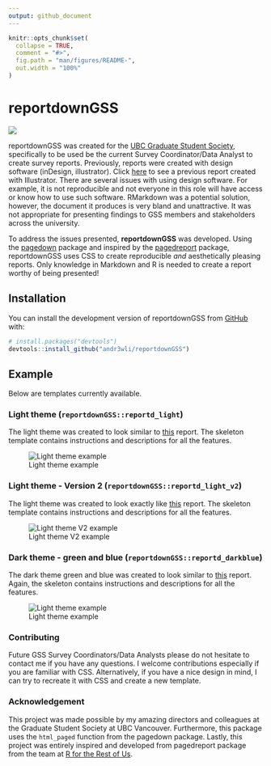 ```yaml
---
output: github_document
---
```


<!-- README.md is generated from README.Rmd. Please edit that file -->

```r
knitr::opts_chunk$set(
  collapse = TRUE,
  comment = "#>",
  fig.path = "man/figures/README-",
  out.width = "100%"
)
```

# reportdownGSS

<!-- badges: start -->
![](https://img.shields.io/badge/andr3wli-reportdownGSS-brightgreen)
<!-- badges: end -->

reportdownGSS was created for the [UBC Graduate Student Society](https://gss.ubc.ca), specifically to be used be the current Survey Coordinator/Data Analyst to create survey reports. Previously, reports were created with design software (inDesign, illustrator). Click [here](https://gss.ubc.ca/wp-content/uploads/2019/10/GSS.SupervisoryRelationsReport2019-FINAL.pdf) to see a previous report created with Illustrator. There are several issues with using design software. For example, it is not reproducible and not everyone in this role will have access or know how to use such software. RMarkdown was a potential solution, however, the document it produces is very bland and unattractive. It was not appropriate for presenting findings to GSS members and stakeholders across the university.

To address the issues presented, **reportdownGSS** was developed. Using the [pagedown](https://github.com/rstudio/pagedown) package and inspired by the [pagedreport](https://github.com/rfortherestofus/pagedreport) package, reportdownGSS uses CSS to create reproducible *and* aesthetically pleasing reports. Only knowledge in Markdown and R is needed to create a report worthy of being presented! 

## Installation

You can install the development version of reportdownGSS from [GitHub](https://github.com/) with:

``` r
# install.packages("devtools")
devtools::install_github("andr3wli/reportdownGSS")
```

## Example

Below are templates currently available. 

### Light theme (`reportdownGSS::reportd_light`) 

The light theme was created to look similar to [this](https://gss.ubc.ca/wp-content/uploads/2019/10/GSS.SupervisoryRelationsReport2019-FINAL.pdf) report. The skeleton template contains instructions and descriptions for all the features.  

![Light theme example](man/figures/gss_light_example.png)

### Light theme - Version 2 (`reportdownGSS::reportd_light_v2`)

The light theme was created to look exactly like [this](https://gss.ubc.ca/wp-content/uploads/2019/10/GSS.SupervisoryRelationsReport2019-FINAL.pdf) report. The skeleton template contains instructions and descriptions for all the features. 

![Light theme V2 example](man/figures/gss_light_v2_example.png)

### Dark theme - green and blue (`reportdownGSS::reportd_darkblue`)

The dark theme green and blue was created to look similar to [this](https://gss.ubc.ca/wp-content/uploads/2019/10/GSSStudentSurveySummary2018.pdf) report. Again, the skeleton contains instructions and descriptions for all the features. 

![Light theme example](man/figures/gss_darkblue_example.png)

### Contributing

Future GSS Survey Coordinators/Data Analysts please do not hesitate to contact me if you have any questions. I welcome contributions especially if you are familiar with CSS. Alternatively, if you have a nice design in mind, I can try to recreate it with CSS and create a new template.  

### Acknowledgement

This project was made possible by my amazing directors and colleagues at the Graduate Student Society at UBC Vancouver. Furthermore, this package uses the `html_paged` function from the pagedown package. Lastly, this project was entirely inspired and developed from pagedreport package from the team at [R for the Rest of Us](https://rfortherestofus.com). 

